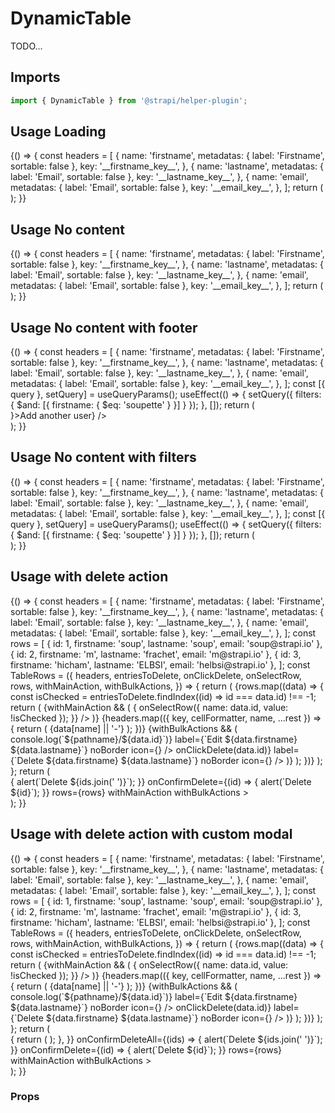 <!--- DynamicTable.stories.mdx --->


<Meta title="components/DynamicTable" />

# DynamicTable

TODO...

## Imports

```js
import { DynamicTable } from '@strapi/helper-plugin';
```

## Usage Loading

<Canvas>
  <Story name="loading">
    {() => {
      const headers = [
        {
          name: 'firstname',
          metadatas: { label: 'Firstname', sortable: false },
          key: '__firstname_key__',
        },
        {
          name: 'lastname',
          metadatas: { label: 'Email', sortable: false },
          key: '__lastname_key__',
        },
        {
          name: 'email',
          metadatas: { label: 'Email', sortable: false },
          key: '__email_key__',
        },
      ];
      return (
        <Main>
          <Box paddingTop={6}>
            <DynamicTable headers={headers} contentType="users" isLoading />
          </Box>
        </Main>
      );
    }}
  </Story>
</Canvas>

## Usage No content

<Canvas>
  <Story name="no-content">
    {() => {
      const headers = [
        {
          name: 'firstname',
          metadatas: { label: 'Firstname', sortable: false },
          key: '__firstname_key__',
        },
        {
          name: 'lastname',
          metadatas: { label: 'Email', sortable: false },
          key: '__lastname_key__',
        },
        {
          name: 'email',
          metadatas: { label: 'Email', sortable: false },
          key: '__email_key__',
        },
      ];
      return (
        <Main>
          <Box paddingTop={6}>
            <DynamicTable headers={headers} contentType="users" />
          </Box>
        </Main>
      );
    }}
  </Story>
</Canvas>

## Usage No content with footer

<Canvas>
  <Story name="no-content-with-footer">
    {() => {
      const headers = [
        {
          name: 'firstname',
          metadatas: { label: 'Firstname', sortable: false },
          key: '__firstname_key__',
        },
        {
          name: 'lastname',
          metadatas: { label: 'Email', sortable: false },
          key: '__lastname_key__',
        },
        {
          name: 'email',
          metadatas: { label: 'Email', sortable: false },
          key: '__email_key__',
        },
      ];
      const [{ query }, setQuery] = useQueryParams();
      useEffect(() => {
        setQuery({ filters: { $and: [{ firstname: { $eq: 'soupette' } }] } });
      }, []);
      return (
        <Main>
          <Box paddingTop={6}>
            <DynamicTable
              headers={headers}
              contentType="users"
              footer={<TFooter icon={<Plus />}>Add another user</TFooter>}
            />
          </Box>
        </Main>
      );
    }}
  </Story>
</Canvas>

## Usage No content with filters

<Canvas>
  <Story name="no-content-with-filters">
    {() => {
      const headers = [
        {
          name: 'firstname',
          metadatas: { label: 'Firstname', sortable: false },
          key: '__firstname_key__',
        },
        {
          name: 'lastname',
          metadatas: { label: 'Email', sortable: false },
          key: '__lastname_key__',
        },
        {
          name: 'email',
          metadatas: { label: 'Email', sortable: false },
          key: '__email_key__',
        },
      ];
      const [{ query }, setQuery] = useQueryParams();
      useEffect(() => {
        setQuery({ filters: { $and: [{ firstname: { $eq: 'soupette' } }] } });
      }, []);
      return (
        <Main>
          <Box paddingTop={6}>
            <DynamicTable headers={headers} contentType="users" />
          </Box>
        </Main>
      );
    }}
  </Story>
</Canvas>

## Usage with delete action

<Canvas>
  <Story name="delete">
    {() => {
      const headers = [
        {
          name: 'firstname',
          metadatas: { label: 'Firstname', sortable: false },
          key: '__firstname_key__',
        },
        {
          name: 'lastname',
          metadatas: { label: 'Email', sortable: false },
          key: '__lastname_key__',
        },
        {
          name: 'email',
          metadatas: { label: 'Email', sortable: false },
          key: '__email_key__',
        },
      ];
      const rows = [
        { id: 1, firstname: 'soup', lastname: 'soup', email: 'soup@strapi.io' },
        { id: 2, firstname: 'm', lastname: 'frachet', email: 'm@strapi.io' },
        { id: 3, firstname: 'hicham', lastname: 'ELBSI', email: 'helbsi@strapi.io' },
      ];
      const TableRows = ({
        headers,
        entriesToDelete,
        onClickDelete,
        onSelectRow,
        rows,
        withMainAction,
        withBulkActions,
      }) => {
        return (
          <Tbody>
            {rows.map((data) => {
              const isChecked = entriesToDelete.findIndex((id) => id === data.id) !== -1;
              return (
                <Tr key={data.id}>
                  {withMainAction && (
                    <Td>
                      <BaseCheckbox
                        aria-label={`Select ${data.firstname} ${data.lastname}`}
                        checked={isChecked}
                        onChange={() => {
                          onSelectRow({ name: data.id, value: !isChecked });
                        }}
                      />
                    </Td>
                  )}
                  {headers.map(({ key, cellFormatter, name, ...rest }) => {
                    return (
                      <Td key={key}>
                        <Typography textColor="neutral800">{data[name] || '-'}</Typography>
                      </Td>
                    );
                  })}
                  {withBulkActions && (
                    <Td>
                      <Flex justifyContent="end">
                        <IconButton
                          onClick={() => console.log(`${pathname}/${data.id}`)}
                          label={`Edit ${data.firstname} ${data.lastname}`}
                          noBorder
                          icon={<Pencil />}
                        />
                        <Box paddingLeft={1}>
                          <IconButton
                            onClick={() => onClickDelete(data.id)}
                            label={`Delete ${data.firstname} ${data.lastname}`}
                            noBorder
                            icon={<Trash />}
                          />
                        </Box>
                      </Flex>
                    </Td>
                  )}
                </Tr>
              );
            })}
          </Tbody>
        );
      };
      return (
        <Main>
          <Box paddingTop={6}>
            <DynamicTable
              headers={headers}
              contentType="users"
              onConfirmDeleteAll={(ids) => {
                alert(`Delete ${ids.join(' ')}`);
              }}
              onConfirmDelete={(id) => {
                alert(`Delete ${id}`);
              }}
              rows={rows}
              withMainAction
              withBulkActions
            >
              <TableRows />
            </DynamicTable>
          </Box>
        </Main>
      );
    }}
  </Story>
</Canvas>

## Usage with delete action with custom modal

<Canvas>
  <Story name="delete-custom-components">
    {() => {
      const headers = [
        {
          name: 'firstname',
          metadatas: { label: 'Firstname', sortable: false },
          key: '__firstname_key__',
        },
        {
          name: 'lastname',
          metadatas: { label: 'Email', sortable: false },
          key: '__lastname_key__',
        },
        {
          name: 'email',
          metadatas: { label: 'Email', sortable: false },
          key: '__email_key__',
        },
      ];
      const rows = [
        { id: 1, firstname: 'soup', lastname: 'soup', email: 'soup@strapi.io' },
        { id: 2, firstname: 'm', lastname: 'frachet', email: 'm@strapi.io' },
        { id: 3, firstname: 'hicham', lastname: 'ELBSI', email: 'helbsi@strapi.io' },
      ];
      const TableRows = ({
        headers,
        entriesToDelete,
        onClickDelete,
        onSelectRow,
        rows,
        withMainAction,
        withBulkActions,
      }) => {
        return (
          <Tbody>
            {rows.map((data) => {
              const isChecked = entriesToDelete.findIndex((id) => id === data.id) !== -1;
              return (
                <Tr key={data.id}>
                  {withMainAction && (
                    <Td>
                      <BaseCheckbox
                        aria-label={`Select ${data.firstname} ${data.lastname}`}
                        checked={isChecked}
                        onChange={() => {
                          onSelectRow({ name: data.id, value: !isChecked });
                        }}
                      />
                    </Td>
                  )}
                  {headers.map(({ key, cellFormatter, name, ...rest }) => {
                    return (
                      <Td key={key}>
                        <Typography textColor="neutral800">{data[name] || '-'}</Typography>
                      </Td>
                    );
                  })}
                  {withBulkActions && (
                    <Td>
                      <Flex justifyContent="end">
                        <IconButton
                          onClick={() => console.log(`${pathname}/${data.id}`)}
                          label={`Edit ${data.firstname} ${data.lastname}`}
                          noBorder
                          icon={<Pencil />}
                        />
                        <Box paddingLeft={1}>
                          <IconButton
                            onClick={() => onClickDelete(data.id)}
                            label={`Delete ${data.firstname} ${data.lastname}`}
                            noBorder
                            icon={<Trash />}
                          />
                        </Box>
                      </Flex>
                    </Td>
                  )}
                </Tr>
              );
            })}
          </Tbody>
        );
      };
      return (
        <Main>
          <Box paddingTop={6}>
            <DynamicTable
              headers={headers}
              contentType="users"
              // custom modals
              components={{
                ConfirmDialogDeleteAll: ({
                  isConfirmButtonLoading,
                  onConfirm,
                  onToggleDialog,
                  isOpen,
                }) => {
                  return (
                    <Dialog
                      onClose={onToggleDialog}
                      title="Confirm"
                      labelledBy="confirmation"
                      describedBy="confirm-description"
                      isOpen={isOpen}
                    >
                      <DialogBody>
                        <Flex justifyContent="center">Are you sure?</Flex>
                      </DialogBody>
                      <DialogFooter
                        startAction={
                          <Button onClick={onToggleDialog} variant="tertiary">
                            Cancel
                          </Button>
                        }
                        endAction={
                          <Button
                            onClick={onConfirm}
                            variant="danger-light"
                            id="confirm-delete"
                            loading={isConfirmButtonLoading}
                          >
                            confirm
                          </Button>
                        }
                      />
                    </Dialog>
                  );
                },
              }}
              onConfirmDeleteAll={(ids) => {
                alert(`Delete ${ids.join(' ')}`);
              }}
              onConfirmDelete={(id) => {
                alert(`Delete ${id}`);
              }}
              rows={rows}
              withMainAction
              withBulkActions
            >
              <TableRows />
            </DynamicTable>
          </Box>
        </Main>
      );
    }}
  </Story>
</Canvas>

### Props

<ArgsTable of={DynamicTable} />
